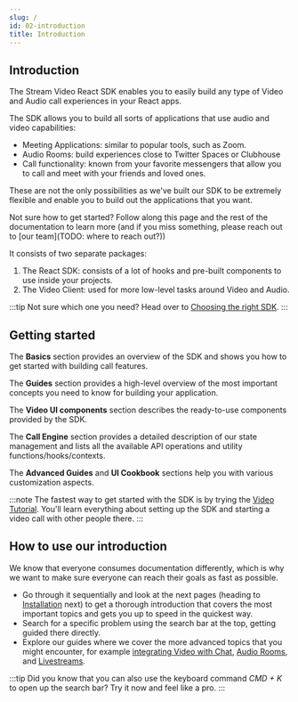 ```yaml
---
slug: /
id: 02-introduction
title: Introduction
---
```


## Introduction

The Stream Video React SDK enables you to easily build any type of Video and Audio call experiences in your React apps.

The SDK allows you to build all sorts of applications that use audio and video capabilities:

- Meeting Applications: similar to popular tools, such as Zoom.
- Audio Rooms: build experiences close to Twitter Spaces or Clubhouse
- Call functionality: known from your favorite messengers that allow you to call and meet with your friends and loved ones.

These are not the only possibilities as we've built our SDK to be extremely flexible and enable you to build out the applications that you want.

Not sure how to get started? Follow along this page and the rest of the documentation to learn more (and if you miss something, please reach out to [our team](TODO: where to reach out?))

It consists of two separate packages:

1. The React SDK: consists of a lot of hooks and pre-built components to use inside your projects.
2. The Video Client: used for more low-level tasks around Video and Audio.

:::tip
Not sure which one you need? Head over to [Choosing the right SDK](./basics/04-choosing-the-correct-sdk).
:::

## Getting started

The **Basics** section provides an overview of the SDK and shows you how to get started with building call features.

The **Guides** section provides a high-level overview of the most important concepts you need to know for building your application.

The **Video UI components** section describes the ready-to-use components provided by the SDK.

The **Call Engine** section provides a detailed description of our state management and lists all the available API operations and utility functions/hooks/contexts.

The **Advanced Guides** and **UI Cookbook** sections help you with various customization aspects.

:::note
The fastest way to get started with the SDK is by trying the [Video Tutorial](./basics/01-tutorial). You'll learn everything about setting up the SDK and starting a video call with other people there.
:::

## How to use our introduction

We know that everyone consumes documentation differently, which is why we want to make sure everyone can reach their goals as fast as possible.

- Go through it sequentially and look at the next pages (heading to [Installation](./basics/03-installation) next) to get a thorough introduction that covers the most important topics and gets you up to speed in the quickest way.
- Search for a specific problem using the search bar at the top, getting guided there directly.
- Explore our guides where we cover the more advanced topics that you might encounter, for example [integrating Video with Chat](./guides/06-chat-with-video), [Audio Rooms](./guides/08-audio-rooms), and [Livestreams](./guides/09-livestream).

:::tip
Did you know that you can also use the keyboard command _CMD + K_ to open up the search bar? Try it now and feel like a pro.
:::
